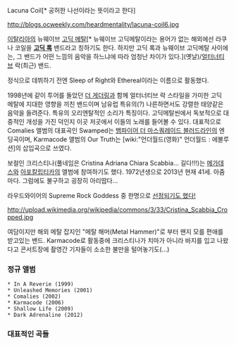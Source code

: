 Lacuna Coil[* 공허한 나선이라는 뜻이라고 한다]


http://blogs.ocweekly.com/heardmentality/lacuna-coil6.jpg


[[이탈리아]]의 뉴웨이브 [[고딕 메탈]][* 뉴웨이브 고딕메탈이라는 용어가 없는 해외에선 라쿠나 코일을 '''[[고딕 록]]''' 밴드라고 칭하기도 한다. 하지만 고딕 록과 뉴웨이브 고딕메탈 사이에는, 그 밴드가 어떤 느낌의 음악을 하느냐에 따라 엄청난 차이가 있다.](옛날)/[[얼터너티브]] 락(최근) 밴드.

정식으로 데뷔하기 전엔 Sleep of Right와 Ethereal이라는 이름으로 활동했다.

1998년에 같이 투어를 돌았던 [[더 게더링]]과 함께 얼터너티브 락 스타일을 가미한 고딕 메탈에 지대한 영향을 끼친 밴드이며 남유럽 특유의(?) 나른하면서도 강렬한 태양같은 음악을 들려준다. 특유의 오리엔탈적인 소리가 특징이다.
고딕메탈씬에서 독보적으로 대중적인 개성을 가진 덕인지 이곳 저곳에서 이들의 노래를 들어볼 수 있다.
대표적으로 Comalies 앨범의 대표곡인 Swamped는 [[뱀파이어 더 마스쿼레이드 블러드라인]]의 엔딩곡이며, Karmacode 앨범의 Our Truth는 [wiki:"언더월드(영화)" 언더월드 : 에볼루션]의 삽입곡으로 쓰였다.

보컬인 크리스티나(풀네임은 Cristina Adriana Chiara Scabbia... 길다!!!)는 [[메가데스]]와 [[아포칼립티카]]의 앨범에 참여하기도 했다. 1972년생으로 2013년 현재 41세. 아줌마다. 그럼에도 불구하고 굉장히 아리땁다...

라우드와이어의 Supreme Rock Goddess 중 한명으로 [[http://loudwire.com/cristina-scabbia-rock-goddesses/|선정되기도 했다!]]


http://upload.wikimedia.org/wikipedia/commons/3/33/Cristina_Scabbia_Cropped.jpg

여담이지만 해외 메탈 잡지인 "메탈 해머(Metal Hammer)"로 부터 왠지 모를 편애를 받고있는 밴드. Karmacode로 활동중에 크리스티나가 치마가 아니라 바지를 입고 나왔다고 콘서트장에 촬영간 기자들이 소소한 불만을 털어놓기도(…)



=== 정규 앨범 ===

 * In A Reverie (1999)
 * Unleashed Memories (2001)
 * Comalies (2002)
 * Karmacode (2006)
 * Shallow Life (2009)
 * Dark Adrenaline (2012)


=== 대표적인 곡들 ===

{{{#!html
<object width="480" height="385"><param name="movie" value="http://www.youtube.com/v/Ly9E30Hc5pg&amp;hl=ko_KR&amp;fs=1"></param><param name="allowFullScreen" value="true"></param><param name="allowscriptaccess" value="always"></param><embed src="http://www.youtube.com/v/Ly9E30Hc5pg&amp;hl=ko_KR&amp;fs=1" type="application/x-shockwave-flash" allowscriptaccess="always" allowfullscreen="true" width="480" height="385"></embed></object>}}}

{{{#!html
<object width="480" height="385"><param name="movie" value="http://www.youtube.com/v/XCxFTh-XDy8&amp;hl=ko_KR&amp;fs=1"></param><param name="allowFullScreen" value="true"></param><param name="allowscriptaccess" value="always"></param><embed src="http://www.youtube.com/v/XCxFTh-XDy8&amp;hl=ko_KR&amp;fs=1" type="application/x-shockwave-flash" allowscriptaccess="always" allowfullscreen="true" width="480" height="385"></embed></object>}}}

{{{#!html
<object width="480" height="385"><param name="movie" value="http://www.youtube.com/v/l97nezRRsns&amp;hl=ko_KR&amp;fs=1"></param><param name="allowFullScreen" value="true"></param><param name="allowscriptaccess" value="always"></param><embed src="http://www.youtube.com/v/l97nezRRsns&amp;hl=ko_KR&amp;fs=1" type="application/x-shockwave-flash" allowscriptaccess="always" allowfullscreen="true" width="480" height="385"></embed></object>}}}


